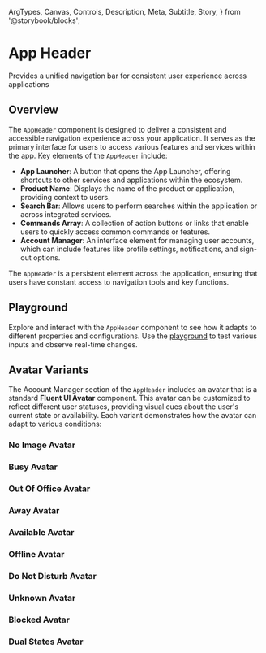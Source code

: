   ArgTypes,
  Canvas,
  Controls,
  Description,
  Meta,
  Subtitle,
  Story,
} from '@storybook/blocks';


# App Header

<Meta of={AppHeaderStories} />

<Subtitle>Provides a unified navigation bar for consistent user experience across applications</Subtitle>

## Overview

The `AppHeader` component is designed to deliver a consistent and accessible navigation experience across your application.
It serves as the primary interface for users to access various features and services within the app. Key elements of the `AppHeader` include:

- **App Launcher**: A button that opens the App Launcher, offering shortcuts to other services and applications within the ecosystem.
- **Product Name**: Displays the name of the product or application, providing context to users.
- **Search Bar**: Allows users to perform searches within the application or across integrated services.
- **Commands Array**: A collection of action buttons or links that enable users to quickly access common commands or features.
- **Account Manager**: An interface element for managing user accounts, which can include features like profile settings, notifications, and sign-out options.

The `AppHeader` is a persistent element across the application, ensuring that users have constant access to navigation tools and key functions.

<Canvas>
  <Story of={AppHeaderStories.DefaultState} />
</Canvas>

<ArgTypes of={AppHeaderStories} />

## Playground

Explore and interact with the `AppHeader` component to see how it adapts to different properties and configurations.
Use the [playground](/story/navigation-appheader--playground) to test various inputs and observe real-time changes.

## Avatar Variants

The Account Manager section of the `AppHeader` includes an avatar that is a standard **Fluent UI Avatar** component.
This avatar can be customized to reflect different user statuses, providing visual cues about the user's current state or availability.
Each variant demonstrates how the avatar can adapt to various conditions:

### No Image Avatar

<Description of={AppHeaderStories.NoImageAvatar} />

<Story of={AppHeaderStories.NoImageAvatar} />

### Busy Avatar

<Description of={AppHeaderStories.BusyAvatar} />

<Story of={AppHeaderStories.BusyAvatar} />

### Out Of Office Avatar

<Description of={AppHeaderStories.OutOfOfficeAvatar} />

<Story of={AppHeaderStories.OutOfOfficeAvatar} />

### Away Avatar

<Description of={AppHeaderStories.AwayAvatar} />

<Story of={AppHeaderStories.AwayAvatar} />

### Available Avatar

<Description of={AppHeaderStories.AvailableAvatar} />

<Story of={AppHeaderStories.AvailableAvatar} />

### Offline Avatar

<Description of={AppHeaderStories.OfflineAvatar} />

<Story of={AppHeaderStories.OfflineAvatar} />

### Do Not Disturb Avatar

<Description of={AppHeaderStories.DoNotDisturbAvatar} />

<Story of={AppHeaderStories.DoNotDisturbAvatar} />

### Unknown Avatar

<Description of={AppHeaderStories.UnknownAvatar} />

<Story of={AppHeaderStories.UnknownAvatar} />

### Blocked Avatar

<Description of={AppHeaderStories.BlockedAvatar} />

<Story of={AppHeaderStories.BlockedAvatar} />

### Dual States Avatar

<Description of={AppHeaderStories.DualStatesAvatar} />

<Story of={AppHeaderStories.DualStatesAvatar} />
